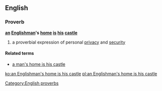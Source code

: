 ==English==
===Proverb===
'''[[an]] [[Englishman]]'s [[home]] [[is]] [[his]] [[castle]]'''
#{{British}} a proverbial expression of personal [[privacy]] and [[security]]

====Related terms====
*[[a man's home is his castle]]

[[Category:English proverbs]]

[[ko:an Englishman's home is his castle]]
[[pl:an Englishman's home is his castle]]